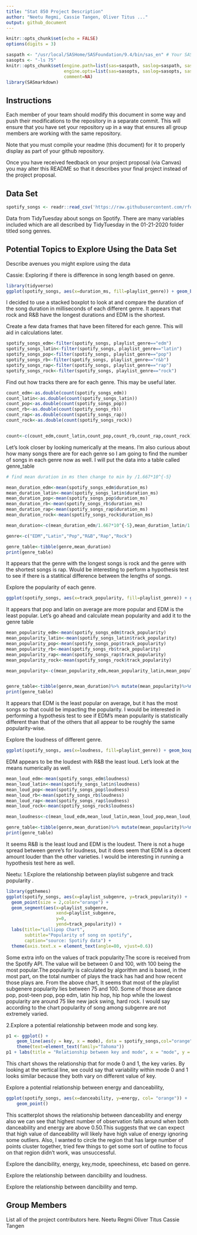```yaml
---
title: "Stat 850 Project Description"
author: "Neetu Regmi, Cassie Tangen, Oliver Titus ..."
output: github_document
---
```


```r
knitr::opts_chunk$set(echo = FALSE)
options(digits = 3)
```

```r

saspath <- "/usr/local/SASHome/SASFoundation/9.4/bin/sas_en" # Your SAS path goes here
sasopts <- "-ls 75"
knitr::opts_chunk$set(engine.path=list(sas=saspath, saslog=saspath, sashtml=saspath),
                      engine.opts=list(sas=sasopts, saslog=sasopts, sashtml=sasopts), 
                      comment=NA)
library(SASmarkdown)
```

## Instructions

Each member of your team should modify this document in some way and push their modifications to the repository in a separate commit. This will ensure that you have set your repository up in a way that ensures all group members are working with the same repository. 

Note that you must compile your readme (this document) for it to properly display as part of your github repository. 

Once you have received feedback on your project proposal (via Canvas) you may alter this README so that it describes your final project instead of the project proposal. 

## Data Set
```r
spotify_songs <- readr::read_csv('https://raw.githubusercontent.com/rfordatascience/tidytuesday/master/data/2020/2020-01-21/spotify_songs.csv')
```


Data from TidyTuesday about songs on Spotify.
There are many variables included which are all described by TidyTuesday in the 01-21-2020 folder titled song genres.


## Potential Topics to Explore Using the Data Set
Describe avenues you might explore using the data

Cassie:
Exploring if there is difference in song length based on genre.
```r
library(tidyverse)
ggplot(spotify_songs, aes(x=duration_ms, fill=playlist_genre)) + geom_boxplot()
```

I decided to use a stacked boxplot to look at and compare the duration of the song duration in milliseconds of each different genre. It appears that rock and R&B have the longest durations and EDM is the shortest.

Create a few data frames that have been filtered for each genre. This will aid in calculations later.
```r
spotify_songs_edm<-filter(spotify_songs, playlist_genre=="edm")
spotify_songs_latin<-filter(spotify_songs, playlist_genre=="latin")
spotify_songs_pop<-filter(spotify_songs, playlist_genre=="pop")
spotify_songs_rb<-filter(spotify_songs, playlist_genre=="r&b")
spotify_songs_rap<-filter(spotify_songs, playlist_genre=="rap")
spotify_songs_rock<-filter(spotify_songs, playlist_genre=="rock")

```

Find out how tracks there are for each genre. This may be useful later.
```r
count_edm<-as.double(count(spotify_songs_edm))
count_latin<-as.double(count(spotify_songs_latin))
count_pop<-as.double(count(spotify_songs_pop))
count_rb<-as.double(count(spotify_songs_rb))
count_rap<-as.double(count(spotify_songs_rap))
count_rock<-as.double(count(spotify_songs_rock))


count<-c(count_edm,count_latin,count_pop,count_rb,count_rap,count_rock)

```


Let's look closer by looking numerically at the means. I'm also curious about how many songs there are for each genre so I am going to find the number of songs in each genre now as well. I will put the data into a table called genre_table
```r
# find mean duration in ms then change to min by /1.667*10^{-5}

mean_duration_edm<-mean(spotify_songs_edm$duration_ms)
mean_duration_latin<-mean(spotify_songs_latin$duration_ms)
mean_duration_pop<-mean(spotify_songs_pop$duration_ms)
mean_duration_rb<-mean(spotify_songs_rb$duration_ms)
mean_duration_rap<-mean(spotify_songs_rap$duration_ms)
mean_duration_rock<-mean(spotify_songs_rock$duration_ms)

mean_duration<-c(mean_duration_edm/1.667*10^{-5},mean_duration_latin/1.667*10^{-5},mean_duration_pop/1.667*10^{-5},mean_duration_rb/1.667*10^{-5},mean_duration_rap/1.667*10^{-5},mean_duration_rock/1.667*10^{-5})

genre<-c("EDM","Latin","Pop","R&B","Rap","Rock")

genre_table<-tibble(genre,mean_duration)
print(genre_table)

```

It appears that the genre with the longest songs is rock and the genre with the shortest songs is rap. Would be interesting to perform a hypothesis test to see if there is a statitical difference between the lengths of songs.


Explore the popularity of each genre.
```r
ggplot(spotify_songs, aes(x=track_popularity, fill=playlist_genre)) + geom_boxplot()
```
It appears that pop and latin on average are more popular and EDM is the least popular.
Let's go ahead and calculate mean popularity and add it to the genre table

```r
mean_popularity_edm<-mean(spotify_songs_edm$track_popularity)
mean_popularity_latin<-mean(spotify_songs_latin$track_popularity)
mean_popularity_pop<-mean(spotify_songs_pop$track_popularity)
mean_popularity_rb<-mean(spotify_songs_rb$track_popularity)
mean_popularity_rap<-mean(spotify_songs_rap$track_popularity)
mean_popularity_rock<-mean(spotify_songs_rock$track_popularity)

mean_popularity<-c(mean_popularity_edm,mean_popularity_latin,mean_popularity_pop,mean_popularity_rb,mean_popularity_rap,mean_popularity_rock)


genre_table<-tibble(genre,mean_duration)%>% mutate(mean_popularity)%>%mutate(count)
print(genre_table)
```
It appears that EDM is the least popular on average, but it has the most songs so that could be impacting the popularity. I would be interested in performing a hypothesis test to see if EDM's mean popularity is statistically different than that of the others that all appear to be roughly the same popularity-wise.


Explore the loudness of different genre.
```r
ggplot(spotify_songs, aes(x=loudness, fill=playlist_genre)) + geom_boxplot()
```
EDM appears to be the loudest with R&B the least loud. Let's look at the means numerically as well.
```r
mean_loud_edm<-mean(spotify_songs_edm$loudness)
mean_loud_latin<-mean(spotify_songs_latin$loudness)
mean_loud_pop<-mean(spotify_songs_pop$loudness)
mean_loud_rb<-mean(spotify_songs_rb$loudness)
mean_loud_rap<-mean(spotify_songs_rap$loudness)
mean_loud_rock<-mean(spotify_songs_rock$loudness)

mean_loudness<-c(mean_loud_edm,mean_loud_latin,mean_loud_pop,mean_loud_rb,mean_loud_rap,mean_loud_rock)

genre_table<-tibble(genre,mean_duration)%>% mutate(mean_popularity)%>%mutate(mean_loudness)%>%mutate(count)
print(genre_table)
```
It seems R&B is the least loud and EDM is the loudest. There is not a huge spread between genre's for loudness, but it does seem that EDM is a decent amount louder than the other varieties. I would be interesting in running a hypothesis test here as well.



Neetu:
1.Explore the relationship between playlist subgenre and track popularity .

```r
library(ggthemes)
ggplot(spotify_songs, aes(x=playlist_subgenre, y=track_popularity)) + 
  geom_point(size = 2,color="orange") + 
  geom_segment(aes(x=playlist_subgenre, 
                   xend=playlist_subgenre, 
                   y=0, 
                   yend=track_popularity)) + 
  labs(title="Lollipop Chart", 
       subtitle="Popularity of song on spotify", 
       caption="source: Spotify data") + 
  theme(axis.text.x = element_text(angle=80, vjust=0.6))
```
Some extra info on the values of track popularity:The score is received from the Spotify API. The value will be between 0 and 100, with 100 being the most popular.The popularity is calculated by algorithm and is based, in the most part, on the total number of plays the track has had and how recent those plays are.
From the above chart, It seems that most of the playlist subgenere popularity lies between 75 and 100. Some of those are dance pop, post-teen pop, pop edm, latin hip hop, hip hop while the lowest popularity are around 75  like new jack swing, hard rock. I would say according to the chart popularity of song among subgenre are not extremely varied. 


2.Explore a potential relationship between mode and song key.

```r
p1 <- ggplot() + 
    geom_line(aes(y = key, x = mode), data = spotify_songs,col="orange") +
    theme(text=element_text(family="Tahoma"))
p1 + labs(title = "Relationship between key and mode", x = "mode", y = "key", caption = "Data: spotify")
```
This chart shows the relationship that for mode 0 and 1, the key varies. By looking at the vertical line, we could say that variability within mode 0 and 1 looks similar because they both vary on different value of key.



Explore a potential relationship between energy and danceability,
```r
ggplot(spotify_songs, aes(x=danceability, y=energy, col= "orange")) + 
    geom_point()
```
This scatterplot shows the relationship between danceability and energy also we can see that highest number of observation falls around when both danceability and energy are above 0.50.This suggests that we can expect that high value of danceability will likely have high value of energy ignoring some outliers.
Also, I wanted to circle the region that has large number of points cluster together, tried few things to get some sort of outline to focus on that region didn't work, was unsuccessful.




Explore the dancibility, energy, key,mode, speechiness, etc based on genre.

Explore the relationship between dancibility and loudness.

Explore the relationship between dancibility and temp.


## Group Members
List all of the project contributors here.
Neetu Regmi 
Oliver Titus 
Cassie Tangen
